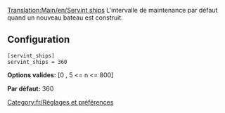 [[Translation:Main/en/Servint ships]]
{{en/-}}
L'intervalle de maintenance par défaut quand un nouveau bateau est construit.

== Configuration ==

<pre>
[servint_ships]
servint_ships = 360
</pre>

'''Options valides:''' [0 , 5 <= n <= 800]

'''Par défaut:''' 360

[[Category:fr/Réglages et préférences]]